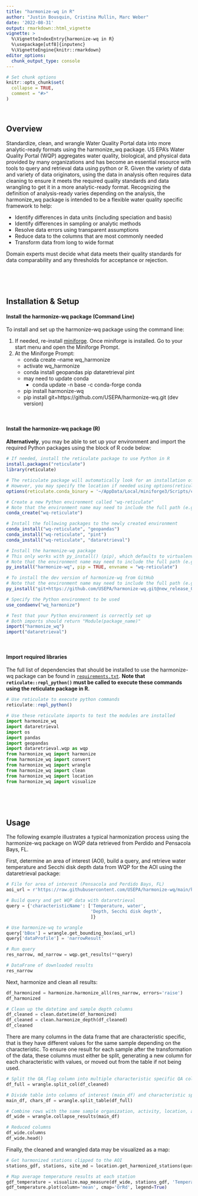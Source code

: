 ```yaml
---
title: "harmonize-wq in R"
author: "Justin Bousquin, Cristina Mullin, Marc Weber"
date: '2022-08-31'
output: rmarkdown::html_vignette
vignette: >
  %\VignetteIndexEntry{harmonize-wq in R}
  %\usepackage[utf8]{inputenc}
  %\VignetteEngine{knitr::rmarkdown}
editor_options: 
  chunk_output_type: console
---
```


```r
# Set chunk options
knitr::opts_chunk$set(
  collapse = TRUE,
  comment = "#>"
)
```

<br>

## Overview

Standardize, clean, and wrangle Water Quality Portal data into more analytic-ready formats using the harmonize_wq package. US EPA’s Water Quality Portal (WQP) aggregates water quality, biological, and physical data provided by many organizations and has become an essential resource with tools to query and retrieval data using python or R. Given the variety of data and variety of data originators, using the data in analysis often requires data cleaning to ensure it meets the required quality standards and data wrangling to get it in a more analytic-ready format. Recognizing the definition of analysis-ready varies depending on the analysis, the harmonize_wq package is intended to be a flexible water quality specific framework to help:

* Identify differences in data units (including speciation and basis)
* Identify differences in sampling or analytic methods
* Resolve data errors using transparent assumptions
* Reduce data to the columns that are most commonly needed
* Transform data from long to wide format

Domain experts must decide what data meets their quality standards for data comparability and any thresholds for acceptance or rejection.

<br>

<br>

## Installation & Setup

#### Install the harmonize-wq package (Command Line)

To install and set up the harmonize-wq package using the command line:

1. If needed, re-install [miniforge](https://github.com/conda-forge/miniforge). Once miniforge is installed. Go to your start menu and open the Miniforge Prompt.
2. At the Miniforge Prompt:
    - conda create --name wq_harmonize
    - activate wq_harmonize
    - conda install geopandas pip dataretrieval pint
    - may need to update conda
      - conda update -n base -c conda-forge conda
    - pip install harmonize-wq
    - pip install git+https://github.com/USEPA/harmonize-wq.git (dev version)

<br>

#### Install the harmonize-wq package (R)

**Alternatively**, you may be able to set up your environment and import the required Python packages using the block of R code below:

```r
# If needed, install the reticulate package to use Python in R
install.packages("reticulate")
library(reticulate)

# The reticulate package will automatically look for an installation of Conda
# However, you may specify the location if needed using options(reticulate.conda_binary = 'dir')
options(reticulate.conda_binary = '~/AppData/Local/miniforge3/Scripts/conda.exe')

# Create a new Python environment called "wq-reticulate"
# Note that the environment name may need to include the full path (e.g. "~/AppData/Local/miniforge3/envs/wq_harmonize")
conda_create("wq-reticulate")

# Install the following packages to the newly created environment
conda_install("wq-reticulate", "geopandas")
conda_install("wq-reticulate", "pint")
conda_install("wq-reticulate", "dataretrieval")

# Install the harmonize-wq package
# This only works with py_install() (pip), which defaults to virtualenvs
# Note that the environment name may need to include the full path (e.g. "~/AppData/Local/miniforge3/envs/wq_harmonize")
py_install("harmonize-wq", pip = TRUE, envname = "wq-reticulate")

# To install the dev version of harmonize-wq from GitHub
# Note that the environment name may need to include the full path (e.g. "~/AppData/Local/miniforge3/envs/wq_harmonize")
py_install("git+https://github.com/USEPA/harmonize-wq.git@new_release_0-3-8", pip = TRUE, envname = "wq-reticulate")

# Specify the Python environment to be used
use_condaenv("wq_harmonize")

# Test that your Python environment is correctly set up
# Both imports should return "Module(package_name)"
import("harmonize_wq")
import("dataretrieval")
```

<br>

#### Import required libraries

The full list of dependencies that should be installed to use the harmonize-wq package can be found in [`requirements.txt`](https://github.com/USEPA/harmonize-wq/blob/new_release_0-3-8/requirements.txt). **Note that `reticulate::repl_python()` must be called to execute these commands using the reticulate package in R.**

```r
# Use reticulate to execute python commands
reticulate::repl_python()
```

```python
# Use these reticulate imports to test the modules are installed
import harmonize_wq
import dataretrieval
import os
import pandas
import geopandas
import dataretrieval.wqp as wqp
from harmonize_wq import harmonize
from harmonize_wq import convert
from harmonize_wq import wrangle
from harmonize_wq import clean
from harmonize_wq import location
from harmonize_wq import visualize
```

<br>

<br>

## Usage

The following example illustrates a typical harmonization process using the harmonize-wq package on WQP data retrieved from Perdido and Pensacola Bays, FL.

First, determine an area of interest (AOI), build a query, and retrieve water temperature and Secchi disk depth data from WQP for the AOI using the dataretrieval package:

```python
# File for area of interest (Pensacola and Perdido Bays, FL)
aoi_url = r'https://raw.githubusercontent.com/USEPA/harmonize-wq/main/harmonize_wq/tests/data/PPBays_NCCA.geojson'

# Build query and get WQP data with dataretrieval
query = {'characteristicName': ['Temperature, water',
                                'Depth, Secchi disk depth',
                                ]}

# Use harmonize-wq to wrangle
query['bBox'] = wrangle.get_bounding_box(aoi_url)
query['dataProfile'] = 'narrowResult'

# Run query
res_narrow, md_narrow = wqp.get_results(**query)

# DataFrane of downloaded results
res_narrow
```

Next, harmonize and clean all results:

```python
df_harmonized = harmonize.harmonize_all(res_narrow, errors='raise')
df_harmonized

# Clean up the datetime and sample depth columns
df_cleaned = clean.datetime(df_harmonized)
df_cleaned = clean.harmonize_depth(df_cleaned)
df_cleaned
```

There are many columns in the data frame that are characteristic specific, that is they have different values for the same sample depending on the characteristic. To ensure one result for each sample after the transformation of the data, these columns must either be split, generating a new column for each characteristic with values, or moved out from the table if not being used.

```python
# Split the QA_flag column into multiple characteristic specific QA columns
df_full = wrangle.split_col(df_cleaned)

# Divide table into columns of interest (main_df) and characteristic specific metadata (chars_df)
main_df, chars_df = wrangle.split_table(df_full)

# Combine rows with the same sample organization, activity, location, and datetime
df_wide = wrangle.collapse_results(main_df)

# Reduced columns
df_wide.columns
df_wide.head()
```

Finally, the cleaned and wrangled data may be visualized as a map:

```python
# Get harmonized stations clipped to the AOI
stations_gdf, stations, site_md = location.get_harmonized_stations(query, aoi=aoi_url)

# Map average temperature results at each station
gdf_temperature = visualize.map_measure(df_wide, stations_gdf, 'Temperature')
gdf_temperature.plot(column='mean', cmap='OrRd', legend=True)
```

<br>

<br>